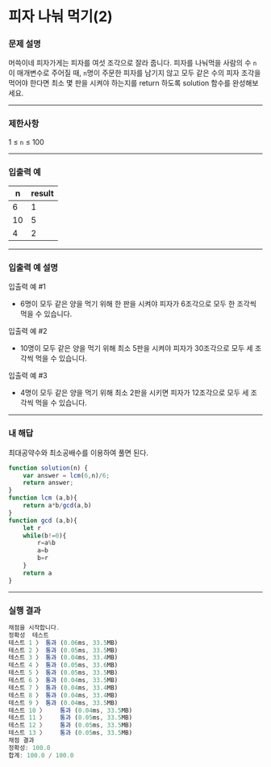 # 피자 나눠 먹기(2)

### **문제 설명**

머쓱이네 피자가게는 피자를 여섯 조각으로 잘라 줍니다. 피자를 나눠먹을 사람의 수 `n`이 매개변수로 주어질 때, `n`명이 주문한 피자를 남기지 않고 모두 같은 수의 피자 조각을 먹어야 한다면 최소 몇 판을 시켜야 하는지를 return 하도록 solution 함수를 완성해보세요.

---

### 제한사항

1 ≤ `n` ≤ 100

---

### 입출력 예

| n | result |
| --- | --- |
| 6 | 1 |
| 10 | 5 |
| 4 | 2 |

---

### 입출력 예 설명

입출력 예 #1

- 6명이 모두 같은 양을 먹기 위해 한 판을 시켜야 피자가 6조각으로 모두 한 조각씩 먹을 수 있습니다.

입출력 예 #2

- 10명이 모두 같은 양을 먹기 위해 최소 5판을 시켜야 피자가 30조각으로 모두 세 조각씩 먹을 수 있습니다.

입출력 예 #3

- 4명이 모두 같은 양을 먹기 위해 최소 2판을 시키면 피자가 12조각으로 모두 세 조각씩 먹을 수 있습니다.

---

### 내 해답

최대공약수와 최소공배수를 이용하여 풀면 된다.

```jsx
function solution(n) {
    var answer = lcm(6,n)/6;
    return answer;
}
function lcm (a,b){
    return a*b/gcd(a,b)
}
function gcd (a,b){
    let r
    while(b!=0){
        r=a%b
        a=b
        b=r
    }
    return a
}
```

---

### 실행 결과

```jsx
채점을 시작합니다.
정확성  테스트
테스트 1 〉	통과 (0.06ms, 33.5MB)
테스트 2 〉	통과 (0.05ms, 33.5MB)
테스트 3 〉	통과 (0.04ms, 33.4MB)
테스트 4 〉	통과 (0.05ms, 33.6MB)
테스트 5 〉	통과 (0.05ms, 33.5MB)
테스트 6 〉	통과 (0.04ms, 33.5MB)
테스트 7 〉	통과 (0.04ms, 33.4MB)
테스트 8 〉	통과 (0.04ms, 33.4MB)
테스트 9 〉	통과 (0.04ms, 33.5MB)
테스트 10 〉	통과 (0.04ms, 33.5MB)
테스트 11 〉	통과 (0.05ms, 33.5MB)
테스트 12 〉	통과 (0.05ms, 33.5MB)
테스트 13 〉	통과 (0.05ms, 33.5MB)
채점 결과
정확성: 100.0
합계: 100.0 / 100.0
```